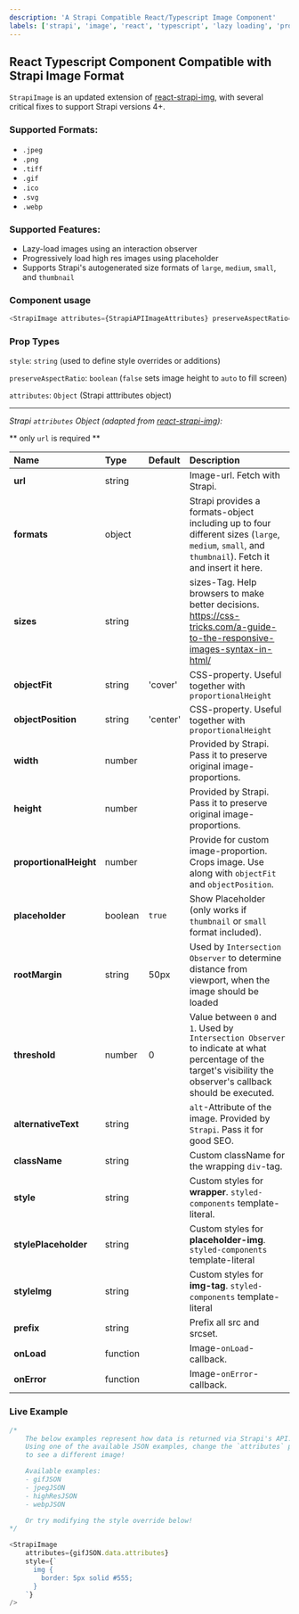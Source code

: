 ```yaml
---
description: 'A Strapi Compatible React/Typescript Image Component'
labels: ['strapi', 'image', 'react', 'typescript', 'lazy loading', 'progressive loading']
---
```



## React Typescript Component Compatible with Strapi Image Format

`StrapiImage` is an updated extension of [react-strapi-img](https://github.com/AndreasFaust/react-strapi-img), with several critical fixes to support Strapi versions 4+.

### Supported Formats:
- `.jpeg`
- `.png`
- `.tiff`
- `.gif`
- `.ico`
- `.svg`
- `.webp`

### Supported Features:
- Lazy-load images using an interaction observer
- Progressively load high res images using placeholder
- Supports Strapi's autogenerated size formats of `large`, `medium`, `small`, and `thumbnail`

### Component usage
```js
<StrapiImage attributes={StrapiAPIImageAttributes} preserveAspectRatio={false} style={'CSS Styles Override'} />
```

### Prop Types
`style`: `string` (used to define style overrides or additions)

`preserveAspectRatio`: `boolean` (`false` sets image height to `auto` to fill screen)

`attributes`: `Object` (Strapi atttributes object)

-------------------------------------

*Strapi `attributes` Object (adapted from [react-strapi-img](https://github.com/AndreasFaust/react-strapi-img)):*

** only `url` is required **

| **Name**               | **Type** | **Default** | **Description**                                                                                                                                                  |
| :--------------------- | :------- | :---------- | :--------------------------------------------------------------------------------------------------------------------------------------------------------------- |
| **url**                | string   |             | Image-url. Fetch with Strapi.                                                                                                                                    |
| **formats**            | object   |             | Strapi provides a formats-object including up to four different sizes (`large`, `medium`, `small`, and `thumbnail`). Fetch it and insert it here.                                                    |
| **sizes**              | string   |             | sizes-Tag. Help browsers to make better decisions. https://css-tricks.com/a-guide-to-the-responsive-images-syntax-in-html/                                       |
| **objectFit**          | string   | 'cover'     | CSS-property. Useful together with `proportionalHeight`                                                                                                          |
| **objectPosition**     | string   | 'center'    | CSS-property. Useful together with `proportionalHeight`                                                                                                          |
| **width**              | number   |             | Provided by Strapi. Pass it to preserve original image-proportions.                                                                                              |
| **height**             | number   |             | Provided by Strapi. Pass it to preserve original image-proportions.                                                                                              |
| **proportionalHeight** | number   |             | Provide for custom image-proportion. Crops image. Use along with `objectFit` and `objectPosition`.                                                               |
| **placeholder**        | boolean  | `true`      | Show Placeholder (only works if `thumbnail` or `small` format included).                                                                                                                   |
| **rootMargin**         | string   | 50px        | Used by `Intersection Observer` to determine distance from viewport, when the image should be loaded                                                             |
| **threshold**          | number   | 0           | Value between `0` and `1`. Used by `Intersection Observer` to indicate at what percentage of the target's visibility the observer's callback should be executed. |
| **alternativeText**    | string   |             | `alt`-Attribute of the image. Provided by `Strapi`. Pass it for good SEO.                                                                                        |
| **className**          | string   |             | Custom className for the wrapping `div`-tag.                                                                                                                     |
| **style**              | string   |             | Custom styles for **wrapper**. `styled-components` template-literal.                                                                                             |
| **stylePlaceholder**   | string   |             | Custom styles for **placeholder-img**. `styled-components` template-literal                                                                                      |
| **styleImg**           | string   |             | Custom styles for **img-tag**. `styled-components` template-literal                                                                                              |
| **prefix**             | string   |             | Prefix all src and srcset.                                                                                                                                       |
| **onLoad**             | function |             | Image-`onLoad`-callback.                                                                                                                                         |
| **onError**            | function |             | Image-`onError`-callback.                                                                                                                                        |


### Live Example
```js live
/*
	The below examples represent how data is returned via Strapi's API.
	Using one of the available JSON examples, change the `attributes` property in the `StrapiImage` component
	to see a different image!

	Available examples:
	- gifJSON
	- jpegJSON
	- highResJSON
	- webpJSON

	Or try modifying the style override below!
*/

<StrapiImage 
	attributes={gifJSON.data.attributes} 
	style={`
	  img {
	  	border: 5px solid #555;
	  }
	`}
/>
```
